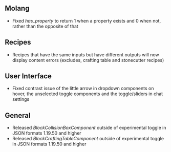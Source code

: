 



## **Molang**

-   Fixed _has\_property_ to return 1 when a property exists and 0 when not, rather than the opposite of that

## **Recipes**

-   Recipes that have the same inputs but have different outputs will now display content errors (excludes, crafting table and stonecutter recipes)

## **User Interface**

-   Fixed contrast issue of the little arrow in dropdown components on hover, the unselected toggle components and the toggle/sliders in chat settings

## **General**

-   Released _BlockCollisionBoxComponent_ outside of experimental toggle in JSON formats 1.19.50 and higher
-   Released _BlockCraftingTableComponent_ outside of experimental toggle in JSON formats 1.19.50 and higher

